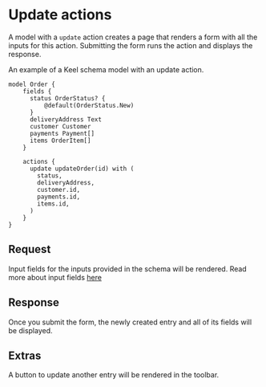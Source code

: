 # Update actions

A model with a `update` action creates a page that renders a form with all the inputs for this action. Submitting the form runs the action and displays the response.

An example of a Keel schema model with an update action.
```keel
model Order {
    fields {
      status OrderStatus? {
          @default(OrderStatus.New)
      }
      deliveryAddress Text
      customer Customer
      payments Payment[]
      items OrderItem[]
    }

    actions {
      update updateOrder(id) with (
        status,
        deliveryAddress,
        customer.id,
        payments.id,
        items.id,
      )
    }
}
```

## Request
Input fields for the inputs provided in the schema will be rendered. Read more about input fields [here](/internal-tools#input-field-options)

## Response
Once you submit the form, the newly created entry and all of its fields will be displayed.

## Extras
A button to update another entry will be rendered in the toolbar.